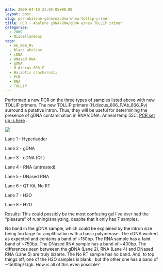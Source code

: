 ```yaml
---
date: 2009-04-10 23:09:05+00:00
layout: post
slug: pcr-abalone-gdnarnacdna-wnew-tollip-primer
title: PCR - Abalone gDNA/RNA/cDNA w/new TOLLIP primer
categories:
  - 2009
  - Miscellaneous
tags:
  - Ab_866_Rv
  - black abalone
  - cDNA
  - DNased RNA
  - gDNA
  - H.discus_806_F
  - Haliotis cracherodii
  - PCR
  - RNA
  - TOLLIP
---
```


Performed a new PCR on the three types of samples listed above with new TOLLIP primers. The new TOLLIP primers (H.discus_806_F/Ab_866_Rv) surround a putative intron. Thus, they will be useful for determining the presence of gDNA contamination in RNA/cDNA. Anneal temp 55C. [PCR set up is here](https://eagle.fish.washington.edu/Arabidopsis/Notebook%20Workup%20Files/20090410-02.jpg) .

![](https://eagle.fish.washington.edu/Arabidopsis/20090413-01.JPG)

Lane 1 - Hyperladder

Lane 2 - gDNA

Lane 3 - cDNA (QT)

Lane 4 - RNA (untreated)

Lane 5 - DNased RNA

Lane 6 - QT Kit, No RT

Lane 7 - H2O

Lane 8 - H2O

Results: This could possibly be the most confusing gel I've ever had the "pleasure" of running/analyzing, despite that it only has 7 samples.

No band in the gDNA sample, which could be explained by the intron size being too large for amplification with a basic polymerase. The cDNA worked as expected and contains a band of ~150bp. The RNA sample has a faint band of ~750bp. The DNased RNA sample has a band of ~400bp. The differences seen betweeen the gDNA (Lane 2), RNA (Lane 4) and DNased RNA (Lane 5) are truly bizarre. The No RT sample has no band. And, to top things off, one of the H2O samples is blank , but the other one has a band of ~1500bp! Ugh. How is all of this even possible?

